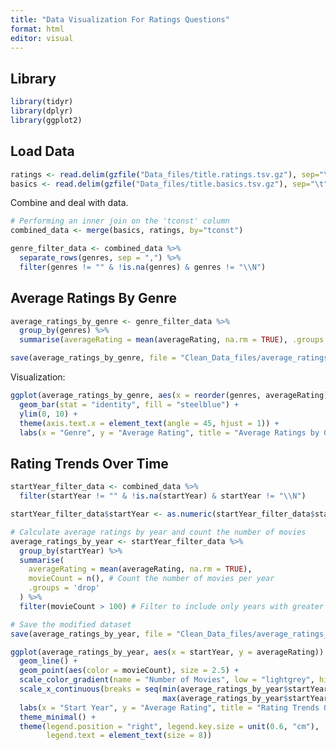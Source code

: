 ```yaml
---
title: "Data Visualization For Ratings Questions"
format: html
editor: visual
---
```


## Library

```r
library(tidyr)
library(dplyr)
library(ggplot2)
```

## Load Data

```r
ratings <- read.delim(gzfile("Data_files/title.ratings.tsv.gz"), sep="\t")
basics <- read.delim(gzfile("Data_files/title.basics.tsv.gz"), sep="\t")
```

Combine and deal with data.

```r
# Performing an inner join on the 'tconst' column
combined_data <- merge(basics, ratings, by="tconst")

genre_filter_data <- combined_data %>%
  separate_rows(genres, sep = ",") %>%
  filter(genres != "" & !is.na(genres) & genres != "\\N")

```

## Average Ratings By Genre

```r
average_ratings_by_genre <- genre_filter_data %>%
  group_by(genres) %>%
  summarise(averageRating = mean(averageRating, na.rm = TRUE), .groups = 'drop')

save(average_ratings_by_genre, file = "Clean_Data_files/average_ratings_by_genre.RData")
```


Visualization:

```r
ggplot(average_ratings_by_genre, aes(x = reorder(genres, averageRating), y = averageRating)) +
  geom_bar(stat = "identity", fill = "steelblue") +
  ylim(0, 10) +
  theme(axis.text.x = element_text(angle = 45, hjust = 1)) +
  labs(x = "Genre", y = "Average Rating", title = "Average Ratings by Genre")
```

## Rating Trends Over Time

```r
startYear_filter_data <- combined_data %>%
  filter(startYear != "" & !is.na(startYear) & startYear != "\\N")

startYear_filter_data$startYear <- as.numeric(startYear_filter_data$startYear)
```

```r
# Calculate average ratings by year and count the number of movies
average_ratings_by_year <- startYear_filter_data %>%
  group_by(startYear) %>%
  summarise(
    averageRating = mean(averageRating, na.rm = TRUE),
    movieCount = n(), # Count the number of movies per year
    .groups = 'drop'
  ) %>%
  filter(movieCount > 100) # Filter to include only years with greater than 100 movies

# Save the modified dataset
save(average_ratings_by_year, file = "Clean_Data_files/average_ratings_by_year.RData")
```

```r
ggplot(average_ratings_by_year, aes(x = startYear, y = averageRating)) +
  geom_line() + 
  geom_point(aes(color = movieCount), size = 2.5) + 
  scale_color_gradient(name = "Number of Movies", low = "lightgrey", high = "firebrick") + # Use a color gradient
  scale_x_continuous(breaks = seq(min(average_ratings_by_year$startYear, na.rm = TRUE),
                                  max(average_ratings_by_year$startYear, na.rm = TRUE), by = 8)) +
  labs(x = "Start Year", y = "Average Rating", title = "Rating Trends Over Time") +
  theme_minimal() +
  theme(legend.position = "right", legend.key.size = unit(0.6, "cm"), 
        legend.text = element_text(size = 8))
```

